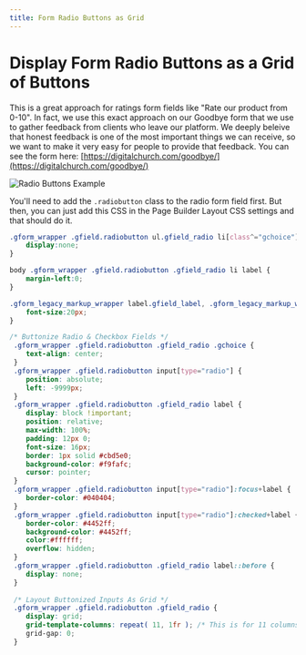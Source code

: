 ```yaml
---
title: Form Radio Buttons as Grid
---
```


# Display Form Radio Buttons as a Grid of Buttons

This is a great approach for ratings form fields like "Rate our product from 0-10". In fact, we use this exact approach on our Goodbye form that we use to gather feedback from clients who leave our platform. We deeply beleive that honest feedback is one of the most important things we can receive, so we want to make it very easy for people to provide that feedback. You can see the form here: [https://digitalchurch.com/goodbye/](https://digitalchurch.com/goodbye/)

![Radio Buttons Example](./img/radio-buttons.jpg)

You'll need to add the `.radiobutton` class to the radio form field first. But then, you can just add this CSS in the Page Builder Layout CSS settings and that should do it.

```css
.gform_wrapper .gfield.radiobutton ul.gfield_radio li[class^="gchoice"] label:after {
    display:none;
}

body .gform_wrapper .gfield.radiobutton .gfield_radio li label {
    margin-left:0;
}

.gform_legacy_markup_wrapper label.gfield_label, .gform_legacy_markup_wrapper legend.gfield_label {
    font-size:20px;
}

/* Buttonize Radio & Checkbox Fields */
 .gform_wrapper .gfield.radiobutton .gfield_radio .gchoice {
    text-align: center;
 }
 .gform_wrapper .gfield.radiobutton input[type="radio"] {
    position: absolute;
    left: -9999px;
 }
 .gform_wrapper .gfield.radiobutton .gfield_radio label {
    display: block !important;
    position: relative;
    max-width: 100%;
    padding: 12px 0;
    font-size: 16px;
    border: 1px solid #cbd5e0;
    background-color: #f9fafc;
    cursor: pointer;
 }
 .gform_wrapper .gfield.radiobutton input[type="radio"]:focus+label {
    border-color: #040404;
 }
 .gform_wrapper .gfield.radiobutton input[type="radio"]:checked+label {
    border-color: #4452ff;
    background-color: #4452ff;
    color:#ffffff;
    overflow: hidden;
 }
 .gform_wrapper .gfield.radiobutton .gfield_radio label::before {
    display: none;
 }
 
 /* Layout Buttonized Inputs As Grid */
 .gform_wrapper .gfield.radiobutton .gfield_radio {
    display: grid;
    grid-template-columns: repeat( 11, 1fr ); /* This is for 11 columns. */
    grid-gap: 0;
 }
 ```